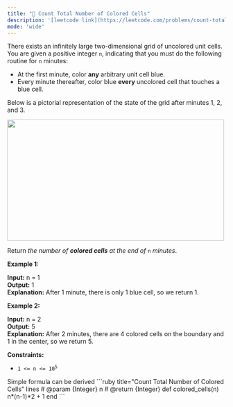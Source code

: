 ```yaml
---
title: "🧀 Count Total Number of Colored Cells"
description: '[leetcode link](https://leetcode.com/problems/count-total-number-of-colored-cells/description/)'
mode: 'wide'
---
```

<Tabs>
  <Tab title="Question" icon="circle-question" iconType="regular">
    <Card>
      <p>There exists an infinitely large two-dimensional grid of uncolored unit cells. You are given a positive integer <code>n</code>, indicating that you must do the following routine for <code>n</code> minutes:</p>  <ul>  <li>At the first minute, color <strong>any</strong> arbitrary unit cell blue.</li>  <li>Every minute thereafter, color blue <strong>every</strong> uncolored cell that touches a blue cell.</li> </ul>  <p>Below is a pictorial representation of the state of the grid after minutes 1, 2, and 3.</p> <img alt="" src="https://assets.leetcode.com/uploads/2023/01/10/example-copy-2.png" style="width: 500px; height: 279px;" /> <p>Return <em>the number of <strong>colored cells</strong> at the end of </em><code>n</code> <em>minutes</em>.</p>   <p><strong class="example">Example 1:</strong></p>   <strong>Input:</strong> n = 1 <br/> <strong>Output:</strong> 1 <br/> <strong>Explanation:</strong> After 1 minute, there is only 1 blue cell, so we return 1.   <p><strong class="example">Example 2:</strong></p>   <strong>Input:</strong> n = 2 <br/> <strong>Output:</strong> 5 <br/> <strong>Explanation:</strong> After 2 minutes, there are 4 colored cells on the boundary and 1 in the center, so we return 5.     <p><strong>Constraints:</strong></p>  <ul>  <li><code>1 &lt;= n &lt;= 10<sup>5</sup></code></li> </ul> 
    </Card>
  </Tab>
  <Tab title="Solution" icon="lightbulb" iconType="regular" >
    <Card>
      Simple formula can be derived
</Card>
  <Expandable title="code">
    <CodeGroup dropdown>
```ruby title="Count Total Number of Colored Cells" lines
# @param {Integer} n
# @return {Integer}
def colored_cells(n)
  n*(n-1)*2 + 1  
end
```
    </CodeGroup>
  </Expandable>
  </Tab>
</Tabs>